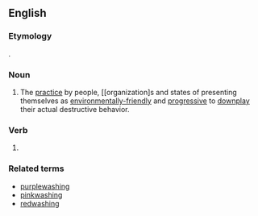 ==English==

===Etymology===
{{blend|en|green|whitewashing}}.

===Noun===
{{en-noun|-}}

# The [[practice]] by people, [[organization]s and states of presenting themselves as [[environmentally-friendly]] and [[progressive]] to [[downplay]] their actual destructive behavior.

===Verb===
{{head|en|verb form}}

# {{present participle of|en|greenwash|nocat=1}}

===Related terms===
* [[purplewashing]]
* [[pinkwashing]]
* [[redwashing]]
